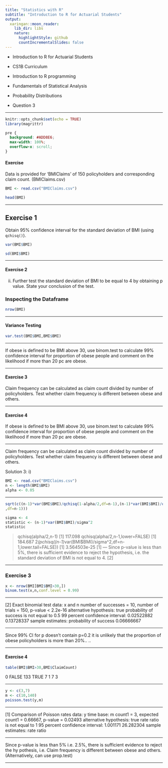 ```yaml
---
title: "Statistics with R"
subtitle: "Introduction to R for Actuarial Students"
output:
  xaringan::moon_reader:
    lib_dir: libs
    nature:
      highlightStyle: github
      countIncrementalSlides: false
---
```


* Introduction to R for Actuarial Students

* CS1B Curriculum

* Introduction to R programming
* Fundamentals of Statistical Analysis
* Probability Distributions

* Question 3

---

```r
knitr::opts_chunk$set(echo = TRUE)
library(magrittr)
```

```css
pre {
  background: #ADD8E6;
  max-width: 100%;
  overflow-x: scroll;
}
```
#### Exercise 

Data is provided for ‘BMIClaims’ of 150 policyholders and corresponding claim count.
(BMIClaims.csv)


```r
BMI <- read.csv("BMIClaims.csv")

head(BMI)
```

---


## Exercise 1

Obtain 95% confidence interval for the standard deviation of BMI (using ``qchisq()``). 

```r
var(BMI$BMI)
```
```r

sd(BMI$BMI)

```


---

#### Exercise 2

ii) Further test the standard deviation of BMI to be equal to 4 by obtaining p value. State
your conclusion of the test. 


### Inspecting the Dataframe

```r
nrow(BMI)
```

---



#### Variance Testing

```r

var.test(BMI$BMI,BMI$BMI)

```

---


If obese is defined to be BMI above 30, use binom.test to calculate 99% confidence
interval for proportion of obese people and comment on the likelihood if more than
20 pc are obese.

---

#### Exercise 3

Claim frequency can be calculated as claim count divided by number of policyholders.
Test whether claim frequency is different between obese and others.

---

#### Exercise 4



If obese is defined to be BMI above 30, use binom.test to calculate 99% confidence
interval for proportion of obese people and comment on the likelihood if more than
20 pc are obese.

---

Claim frequency can be calculated as claim count divided by number of policyholders.
Test whether claim frequency is different between obese and others.

Solution 3:
i)

```r

BMI <- read.csv("BMIClaims.csv")
n <- length(BMI$BMI)
alpha <- 0.05
```



---



```r
sqrt(c((n-1)*var(BMI$BMI)/qchisq(1-alpha/2,df=n-1),(n-1)*var(BMI$BMI)/qchisq(alpha/2
,df=n-1)))
```



```r

sigma <- 4
statistic <- (n-1)*var(BMI$BMI)/sigma^2
statistic

```

> qchisq(alpha/2,n-1)
[1] 117.098
> qchisq(alpha/2,n-1,lower=FALSE)
[1] 184.687
> 2*(pchisq((n-1)*var(BMI$BMI)/sigma^2,df=n-1,lower.tail=FALSE))
[1] 3.564503e-25
[1]
---
Since p-value is less than 5%, there is sufficient evidence to reject the hypothesis,
i.e. the standard deviation of BMI is not equal to 4.
[2]

---

### Exercise 3

```r
x <- nrow(BMI[BMI$BMI>30,])
binom.test(x,n,conf.level = 0.99)
```

---

[2]
Exact binomial test
data: x and n
number of successes = 10, number of trials = 150, p-value < 2.2e-16
alternative hypothesis: true probability of success is not equal to 0.5
99 percent confidence interval:
0.02522882 0.13728337
sample estimates:
probability of success
0.06666667

---

Since 99% CI for p doesn’t contain p=0.2
it is unlikely that the proportion of obese policyholders is more than 20%.. ..

---

#### Exercise 4

```r
table(BMI$BMI>30,BMI$ClaimCount)

```
0
FALSE 133
TRUE
7
1
7
3

---


```r
y <- c(3,7)
m <- c(10,140)
poisson.test(y,m)
```

---

[1]
Comparison of Poisson rates
data: y time base: m
count1 = 3, expected count1 = 0.66667, p-value = 0.02493
alternative hypothesis: true rate ratio is not equal to 1
95 percent confidence interval:
1.001171 26.282304
sample estimates:
rate ratio

---

Since p-value is less than 5% i.e. 2.5%, there is sufficient evidence to reject the hy
pothesis, i.e. Claim frequency is different between obese and others.
(Alternatively, can use prop.test)

---